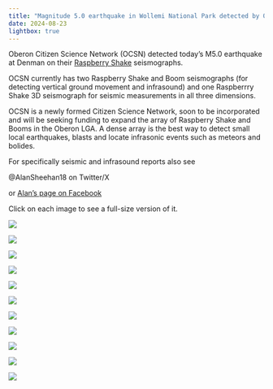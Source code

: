 ```yaml
---
title: "Magnitude 5.0 earthquake in Wollemi National Park detected by Oberon Citizen Science seismology network"
date: 2024-08-23
lightbox: true
---
```


Oberon Citizen Science Network (OCSN) detected today's M5.0 earthquake at Denman on their [Raspberry Shake](../../shake_and_boom.html) seismographs.

OCSN currently has two Raspberry Shake and Boom seismographs (for detecting vertical ground movement and infrasound) and one Raspberrry Shake 3D seismograph for seismic measurements in all three dimensions.

OCSN is a newly formed Citizen Science Network, soon to be incorporated and will be seeking funding to expand the array of Raspberry Shake and Booms in the Oberon LGA. A dense array is the best way to detect small local earthquakes, blasts and locate infrasonic events such as meteors and bolides.

For specifically seismic and infrasound reports also see

@AlanSheehan18 on Twitter/X

or [Alan's page on Facebook](https://www.facebook.com/profile.php?id=61556786746312)


::: {.callout-note}
Click on each image to see a full-size version of it.
:::

![](456398924_122169332084226224_2627525676651821940_n.jpg)

![](456410713_122169332288226224_4732011665416881550_n.jpg)

![](456433235_122169332066226224_8794829437678118394_n.jpg)

![](456480690_122169332120226224_231780894764324631_n.jpg)

![](456481559_122169331934226224_4418176153833635413_n.jpg)

![](456482005_122169332018226224_5306524521793983098_n.jpg)

![](456483394_122169332144226224_8142485083511900714_n.jpg)

![](456511686_122169331988226224_7562969140907656815_n.jpg)

![](456570732_122169331832226224_4063342887219989995_n.jpg)

![](456570822_122169331880226224_1282195938166395156_n.jpg)

![](456572297_122169332180226224_4179857893095398506_n.jpg)

